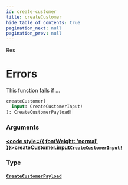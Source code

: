 ```yaml
---
id: create-customer
title: createCustomer
hide_table_of_contents: true
pagination_next: null
pagination_prev: null
---
```








Res

# Errors
This function fails if ...

```graphql
createCustomer(
  input: CreateCustomerInput!
): CreateCustomerPayload!
```


### Arguments

#### [<code style={{ fontWeight: 'normal' }}>createCustomer.<b>input</b></code>](#)<Bullet />[`CreateCustomerInput!`](/inputs/create-customer-input) <Badge class="secondary" text="non-null"/> <Badge class="secondary" text="input"/>
> 
> 

### Type

#### [`CreateCustomerPayload`](/objects/create-customer-payload) <Badge class="secondary" text="object"/>
> 
> 





